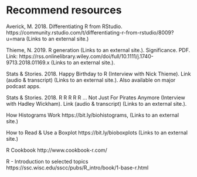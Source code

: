 # Recommend resources

Averick, M.  2018.  Differentiating R from RStudio.  https://community.rstudio.com/t/differentiating-r-from-rstudio/8009?u=mara (Links to an external site.)

Thieme, N.  2019.  R generation (Links to an external site.).  Significance.  PDF. Link: https://rss.onlinelibrary.wiley.com/doi/full/10.1111/j.1740-9713.2018.01169.x (Links to an external site.).  

Stats & Stories.  2018.  Happy Birthday to R (Interview with Nick Thieme).  Link (audio & transcript) (Links to an external site.).  Also available on major podcast apps. 

Stats & Stories.  2018.  R R R R R ... Not Just For Pirates Anymore (Interview with Hadley Wickham).  Link (audio & transcript) (Links to an external site.).


How Histograms Work https://bit.ly/biohistograms,  (Links to an external site.) 

How to Read & Use a Boxplot https://bit.ly/bioboxplots (Links to an external site.)




R Cookbook
http://www.cookbook-r.com/

R - Introduction to selected topics
https://ssc.wisc.edu/sscc/pubs/R_intro/book/1-base-r.html
